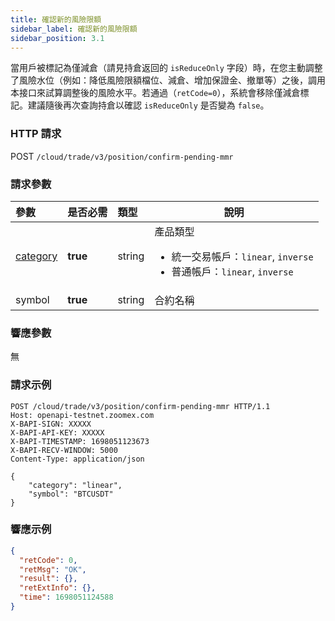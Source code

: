 ```yaml
---
title: 確認新的風險限額
sidebar_label: 確認新的風險限額
sidebar_position: 3.1
---
```


當用戶被標記為僅減倉（請見持倉返回的 `isReduceOnly` 字段）時，在您主動調整了風險水位（例如：降低風險限額檔位、減倉、增加保證金、撤單等）之後，調用本接口來試算調整後的風險水平。若通過（`retCode=0`），系統會移除僅減倉標記。建議隨後再次查詢持倉以確認 `isReduceOnly` 是否變為 `false`。

### HTTP 請求
POST `/cloud/trade/v3/position/confirm-pending-mmr`

### 請求參數
| 參數 | 是否必需 | 類型 | 說明|
|:----- |:-------|:-----|------ |
|[category](../enum#category) |**true** |string |產品類型 <ul><li>統一交易帳戶：`linear`, `inverse`</li><li>普通帳戶：`linear`, `inverse`</li></ul>|
|symbol |**true** |string |合約名稱|

### 響應參數
無

### 請求示例
```shell
POST /cloud/trade/v3/position/confirm-pending-mmr HTTP/1.1
Host: openapi-testnet.zoomex.com
X-BAPI-SIGN: XXXXX
X-BAPI-API-KEY: XXXXX
X-BAPI-TIMESTAMP: 1698051123673
X-BAPI-RECV-WINDOW: 5000
Content-Type: application/json

{
    "category": "linear",
    "symbol": "BTCUSDT"
}
```

### 響應示例
```json
{
  "retCode": 0,
  "retMsg": "OK",
  "result": {},
  "retExtInfo": {},
  "time": 1698051124588
}
```
